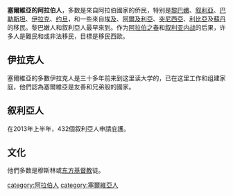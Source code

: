 {{unreferenced|time=2014-07-12T03:54:02+00:00}}
'''塞爾維亞的阿拉伯人'''，多数是來自阿拉伯國家的侨民，特别是[[黎巴嫩|黎巴嫩]]、[[叙利亞|叙利亞]]、[[巴勒斯坦|巴勒斯坦]]、[[伊拉克|伊拉克]]、[[约旦|约旦]]，和一些來自[[埃及|埃及]]、[[阿爾及利亞|阿爾及利亞]]、[[突尼西亞|突尼西亞]]、[[利比亞|利比亞]]及[[蘇丹|蘇丹]]的移民。黎巴嫩人和叙利亞人最早來到。作为[[阿拉伯之春|阿拉伯之春]]和[[叙利亚内战|叙利亚内战]]的后果，许多人是難民和或非法移民，目標是移民西歐。

==伊拉克人==
塞爾維亞的多數伊拉克人是三十多年前来到这里读大学的，已在这里工作和组建家庭，他們認為塞爾維亞是友善和兄弟般的國家。

==叙利亞人==
在2013年上半年，432個叙利亞人申請庇護。

==文化==
他們多数是穆斯林或[[东方基督教|东方基督教]]徒。

[[category:阿拉伯人|category:阿拉伯人]]
[[category:塞爾維亞人|category:塞爾維亞人]]